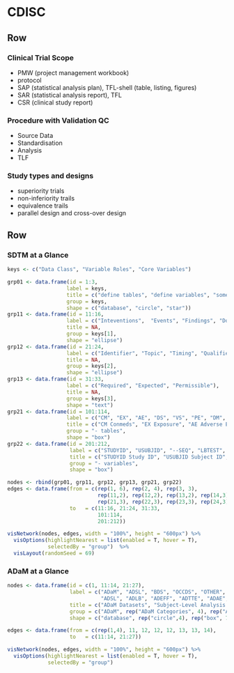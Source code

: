 
CDISC {data-orientation=rows}
=======================================================================

Row
-----------------------------------------------------------------------

### Clinical Trial Scope
- PMW (project management workbook)
- protocol
- SAP (statistical analysis plan), TFL-shell (table, listing, figures)
- SAR (statistical analysis report), TFL
- CSR (clinical study report)
<p></p>

### Procedure with Validation QC
- Source Data
- Standardisation
- Analysis
- TLF
<p></p>

### Study types and designs
- superiority trials
- non-inferiority trails
- equivalence trails
- parallel design and cross-over design
<p></p>

Row {data-height=600}
-----------------------------------------------------------------------

### SDTM at a Glance

```r
keys <- c("Data Class", "Variable Roles", "Core Variables")

grp01 <- data.frame(id = 1:3,
                   label = keys,
                   title = c("define tables", "define variables", "some "),
                   group = keys,
                   shape = c("database", "circle", "star"))
grp11 <- data.frame(id = 11:16,
                   label = c("Inteventions",  "Events", "Findings", "Domain", "Trial Design", "Relationship"),
                   title = NA,
                   group = keys[1],
                   shape = "ellipse")
grp12 <- data.frame(id = 21:24,
                   label = c("Identifier", "Topic", "Timing", "Qualifier"),
                   title = NA,
                   group = keys[2],
                   shape = "ellipse")
grp13 <- data.frame(id = 31:33,
                   label = c("Required", "Expected", "Permissible"),
                   title = NA,
                   group = keys[3], 
                   shape = "text")
grp21 <- data.frame(id = 101:114,
                   label = c("CM", "EX", "AE", "DS", "VS", "PE", "DM", "CO", "SV", "TA", "TI", "TV", "RELREC", "SUPP--"),
                   title = c("CM Conmeds", "EX Exposure", "AE Adverse Events", "DS Disposition Events", "VS Vital Signs", "PE Pysical Exam", "DM Demographics", "CO Comments", "SV Subject Visits", "TA Trial Arms", "TI Trial Inclusion", "TV Trial Visits", "RELREC Related Records", "SUPP-- Supplemental Qualifiers"),
                   group = "- tables",
                   shape = "box")
grp22 <- data.frame(id = 201:212,
                    label = c("STUDYID", "USUBJID", "--SEQ", "LBTEST", "AETERM", "CMTRT", "LBDTC", "AESTDTC", "EXENDTC", "LBORRES", "AESEV", "CMDOSE"),
                    title = c("STUDYID Study ID", "USUBJID Subject ID", "--SEQ Sequence ID", "LBTEST Lab Test Name", "AETERM Adverse Event Term", "CMTRT Reported Drug Name", "LBDTC Lab Assessment Date", "AESTDTC Adverse Event Start Date", "EXENDTC Exposure End Date", "LBORRES Lab Test Result", "AESEV Adverse Event Severity", "CMDOSE Conmed Dose"),
                    group = "- variables",
                    shape = "box")

nodes <- rbind(grp01, grp11, grp12, grp13, grp21, grp22)
edges <- data.frame(from = c(rep(1, 6), rep(2, 4), rep(3, 3),
                             rep(11,2), rep(12,2), rep(13,2), rep(14,3), rep(15,3), rep(16,2),
                             rep(21,3), rep(22,3), rep(23,3), rep(24,3)),
                    to   = c(11:16, 21:24, 31:33,
                             101:114,
                             201:212))

visNetwork(nodes, edges, width = "100%", height = "600px") %>%
  visOptions(highlightNearest = list(enabled = T, hover = T), 
             selectedBy = "group")  %>%
  visLayout(randomSeed = 69)
```


### ADaM at a Glance

```r

nodes <- data.frame(id = c(1, 11:14, 21:27),
                    label = c("ADaM", "ADSL", "BDS", "OCCDS", "OTHER",
                              "ADSL", "ADLB", "ADEFF", "ADTTE", "ADAE", "ADCM", "ADMV"),
                    title = c("ADaM Datasets", "Subject-Level Analysis Dataset", "Basic Data Structure", "Occurence Data", "ADam other dataset", "ADSL", "ADLB", "ADEFF", "ADTTE", "ADAE", "ADCM", "ADMV"),
                    group = c("ADaM", rep("ADaM Categories", 4), rep("ADaM Datasets", 7)),
                    shape = c("database", rep("circle",4), rep("box", 7)))

edges <- data.frame(from = c(rep(1,4), 11, 12, 12, 12, 13, 13, 14),
                    to   = c(11:14, 21:27))

visNetwork(nodes, edges, width = "100%", height = "600px") %>%
  visOptions(highlightNearest = list(enabled = T, hover = T), 
             selectedBy = "group")
```
